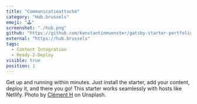 ```yaml
---
title: "Communicatieattaché"
category: "Hub.brussels"
emoji: "🕹️"
screenshot: "./hub.png"
github: "https://github.com/konstantinmuenster/gatsby-starter-portfolio-minimal"
external: "https://hub.brussels"
tags:
  - Content Integration
  - Ready-2-Deploy
visible: true
position: 1
---
```


Get up and running within minutes. Just install the starter, add your content, deploy it, and there you go! This starter works seamlessly with hosts like Netlify. Photo by <a href="https://unsplash.com/@clemhlrdt?utm_source=unsplash&utm_medium=referral&utm_content=creditCopyText" target="_blank" rel="nofollow noopener noreferrer" aria-label="External Link">Clément H</a> on Unsplash.
